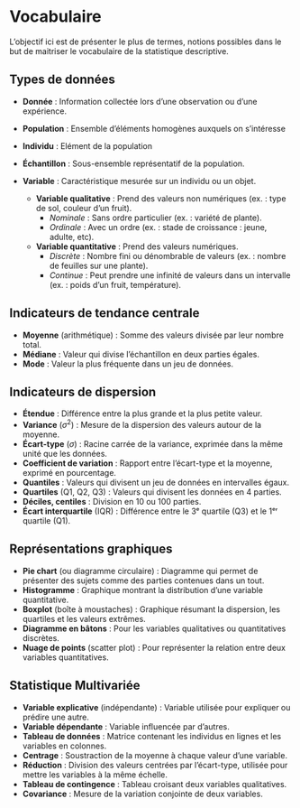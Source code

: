 # Vocabulaire {.unnumbered}

::: callout-note
L'objectif ici est de présenter le plus de termes, notions possibles dans le but de maitriser le vocabulaire de la statistique descriptive.
:::

## Types de données

- **Donnée** : Information collectée lors d’une observation ou d’une expérience.
- **Population** : Ensemble d’éléments homogènes auxquels on s’intéresse
- **Individu** : Elément de la population
- **Échantillon** : Sous-ensemble représentatif de la population.

- **Variable** : Caractéristique mesurée sur un individu ou un objet.
  - **Variable qualitative** : Prend des valeurs non numériques (ex. : type de sol, couleur d’un fruit).
    - _Nominale_ : Sans ordre particulier (ex. : variété de plante).
    - _Ordinale_ : Avec un ordre (ex. : stade de croissance : jeune, adulte, etc).
  - **Variable quantitative** : Prend des valeurs numériques.
    - _Discrète_ : Nombre fini ou dénombrable de valeurs (ex. : nombre de feuilles sur une plante).
    - _Continue_ : Peut prendre une infinité de valeurs dans un intervalle (ex. : poids d’un fruit, température).

## Indicateurs de tendance centrale

- **Moyenne** (arithmétique) : Somme des valeurs divisée par leur nombre total.
- **Médiane** : Valeur qui divise l’échantillon en deux parties égales.
- **Mode** : Valeur la plus fréquente dans un jeu de données.

## Indicateurs de dispersion

- **Étendue** : Différence entre la plus grande et la plus petite valeur.
- **Variance** ($\sigma^2$) : Mesure de la dispersion des valeurs autour de la moyenne.
- **Écart-type** ($\sigma$) : Racine carrée de la variance, exprimée dans la même unité que les données.
- **Coefficient de variation** : Rapport entre l’écart-type et la moyenne, exprimé en pourcentage.
- **Quantiles** : Valeurs qui divisent un jeu de données en intervalles égaux.
- **Quartiles** (Q1, Q2, Q3) : Valeurs qui divisent les données en 4 parties.
- **Déciles, centiles** : Division en 10 ou 100 parties.
- **Écart interquartile** (IQR) : Différence entre le 3ᵉ quartile (Q3) et le 1ᵉʳ quartile (Q1).

## Représentations graphiques

- **Pie chart** (ou diagramme circulaire) : Diagramme qui permet de présenter des sujets comme des parties contenues dans un tout.
- **Histogramme** : Graphique montrant la distribution d’une variable quantitative.
- **Boxplot** (boîte à moustaches) : Graphique résumant la dispersion, les quartiles et les valeurs extrêmes.
- **Diagramme en bâtons** : Pour les variables qualitatives ou quantitatives discrètes.
- **Nuage de points** (scatter plot) : Pour représenter la relation entre deux variables quantitatives.

## Statistique Multivariée

- **Variable explicative** (indépendante) : Variable utilisée pour expliquer ou prédire une autre.
- **Variable dépendante** : Variable influencée par d’autres.
- **Tableau de données** : Matrice contenant les individus en lignes et les variables en colonnes.
- **Centrage** : Soustraction de la moyenne à chaque valeur d’une variable.
- **Réduction** : Division des valeurs centrées par l’écart-type, utilisée pour mettre les variables à la même échelle.
- **Tableau de contingence** : Tableau croisant deux variables qualitatives.
- **Covariance** : Mesure de la variation conjointe de deux variables.

